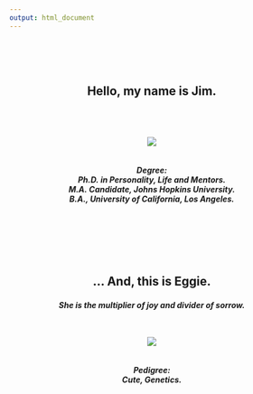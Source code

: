 ```yaml
---
output: html_document
---
```

<head>
<link rel="stylesheet" href="css/animate.css">
<script src="js/wow.min.js"> </script>
<script> new WOW().init(); </script>
</head>

<center>
<br><br><br>

<h2> <p style="text-align: center;"> Hello, my name is Jim. </p>
<h5> <p style="text-align: center;">
<br>
<br><div class="tada animated">
![](attach/jimface.png)</div>
<br>
<br>
Degree:
<br>
Ph.D. in Personality, Life and Mentors.
<br>
M.A. Candidate, Johns Hopkins University.
<br>
B.A., University of California, Los Angeles.
</span>
</p>


<h2> 
<br><br><br>
<p style="text-align: center;">
... And, this is Eggie.
</p>
<h5>
<p style="text-align: center;">
She is the multiplier of joy and divider of sorrow.
<br>
<br>
<br>
<div class="wow swing animated">![](attach/eggie.png)</div>
<br>
<br>
Pedigree:
<br>
Cute, Genetics.
</span>
</p>
</center>
<br><br><br><br><br><br><br><br><br>